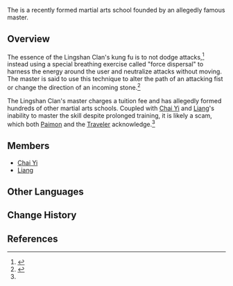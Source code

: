 {{Terminology Infobox
|type         = Martial Arts Clans
}}
The {{Lang|'''Lingshan Clan'''|zh=灵山派|zh_rm=Língshān-pài}} is a recently formed martial arts school founded by an allegedly famous master.

==Overview==
The essence of the Lingshan Clan's kung fu is to not dodge attacks,<ref>{{Ref/Quest|The Crux Clash (Quest)}}</ref> instead using a special breathing exercise called "force dispersal" to harness the energy around the user and neutralize attacks without moving. The master is said to use this technique to alter the path of an attacking fist or change the direction of an incoming stone.<ref name="APTtS">{{Ref/Quest|A Path Through the Storm}}</ref>

The Lingshan Clan's master charges a tuition fee and has allegedly formed hundreds of other martial arts schools. Coupled with [[Chai Yi]] and [[Liang]]'s inability to master the skill despite prolonged training, it is likely a scam, which both [[Paimon]] and the [[Traveler]] acknowledge.<ref name="APTtS" />

==Members==
* [[Chai Yi]]
* [[Liang]]

==Other Languages==
{{Other Languages
|en      = Lingshan Clan
|zhs     = 灵山派
|zhs_rm  = Língshān-pài
|zht     = 靈山派
|zht_rm  = Língshān-pài
|zh_tl   = Spirit Mountain Faction
|ja      = 霊山派
|ja_rm   = Reisan-ha
|ja_tl   = Soul Mountain Faction
|ko      = {{tt|영산파|靈山派}}
|ko_rm   = Yeongsan-pa
|ko_tl   = Soul Mountain Faction{{Sino|ko|zh}}
|es      = Clan Lingshan
|fr      = Clan Lingshan
|ru      = Школа Линшань
|ru_tl   = Lingshan School
|th      = สำนัก Lingshan
|th_rm   = Sam-nak Lingshan
|th_tl   = 
|vi      = {{tt|Phái|靈}} {{tt|Linh Sơn|山派}}
|vi_tl   = Soul Mountain Faction{{Sino|vi|zh|part=1}}
|de      = Lingshan-Schule
|de_tl   = Lingshan School
|id      = Klan Lingshan
|id_tl   = Lingshan Clan
|pt      = Clã Lingshan
|pt_tl   = Lingshan Clan
|tr      = Lingshan Klan
|tr_tl   = Lingshan Clan
|it      = Clan Lingshan
}}

==Change History==
{{Change History|introduced=1.5}}

==References==
{{Reflist}}